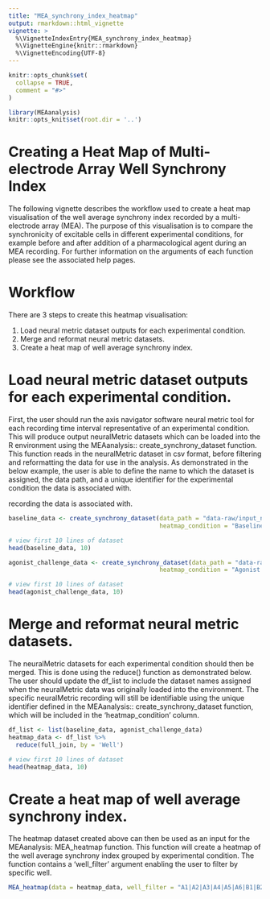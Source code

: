 ```yaml
---
title: "MEA_synchrony_index_heatmap"
output: rmarkdown::html_vignette
vignette: >
  %\VignetteIndexEntry{MEA_synchrony_index_heatmap}
  %\VignetteEngine{knitr::rmarkdown}
  %\VignetteEncoding{UTF-8}
---
```


```r
knitr::opts_chunk$set(
  collapse = TRUE,
  comment = "#>"
)
```

```r
library(MEAanalysis)
knitr::opts_knit$set(root.dir = '..')
```


# Creating a Heat Map of  Multi-electrode Array Well Synchrony Index

The following vignette describes the workflow used to create a heat map visualisation of the well average synchrony index recorded by a multi-electrode array (MEA). The purpose of this visualisation is to compare the synchronicity of excitable cells in different experimental conditions, for example before and after addition of a pharmacological agent during an MEA recording. For further information on the arguments of each function please see the associated help pages.

# Workflow

There are 3 steps to create this heatmap visualisation:

1. Load neural metric dataset outputs for each experimental condition.
2. Merge and reformat neural metric datasets.
3. Create a heat map of well average synchrony index.


# Load neural metric dataset outputs for each experimental condition.

First, the user should run the axis navigator software neural metric tool for each recording time interval representative of an experimental condition. This will produce output neuralMetric datasets which can be loaded into the R environment using the MEAanalysis:: create_synchrony_dataset function. This function reads in the neuralMetric dataset in csv format, before filtering and reformatting the data for use in the analysis. As demonstrated in the below example, the user is able to define the name to which the dataset is assigned, the data path, and a unique identifier for the experimental condition the data is associated with.

recording the data is associated with.

```r
baseline_data <- create_synchrony_dataset(data_path = "data-raw/input_neuralMetric.csv",
                                          heatmap_condition = "Baseline")

# view first 10 lines of dataset
head(baseline_data, 10)
```
```r
agonist_challenge_data <- create_synchrony_dataset(data_path = "data-raw/comparison_agonist_challenge_neuralMetrics.csv",
                                          heatmap_condition = "Agonist Challenge")

# view first 10 lines of dataset
head(agonist_challenge_data, 10)
```

# Merge and reformat neural metric datasets.

The neuralMetric datasets for each experimental condition should then be merged. This is done using the reduce() function as demonstrated below. The user should update the df_list to include the dataset names assigned when the neuralMetric data was originally loaded into the environment. The specific neuralMetric recording will still be identifiable using the unique identifier defined in the MEAanalysis:: create_synchrony_dataset function, which will be included in the 'heatmap_condition' column.

```r
df_list <- list(baseline_data, agonist_challenge_data)
heatmap_data <- df_list %>%
  reduce(full_join, by = 'Well')

# view first 10 lines of dataset
head(heatmap_data, 10)
```

# Create a heat map of well average synchrony index.

The heatmap dataset created above can then be used as an input for the MEAanalysis: MEA_heatmap function. This function will create a heatmap of the well average synchrony index grouped by experimental condition. The function contains a 'well_filter' argument enabling the user to filter by specific well.

```r
MEA_heatmap(data = heatmap_data, well_filter = "A1|A2|A3|A4|A5|A6|B1|B2|B3|B4|B5|B6|C1|C2|C3|C4|C5|C6|D1|D2|D3|D4|D5|D6")
```














